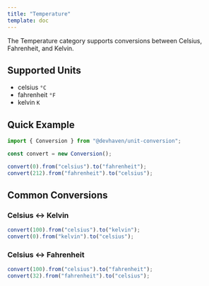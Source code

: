 ```yaml
---
title: "Temperature"
template: doc
---
```


The Temperature category supports conversions between Celsius, Fahrenheit, and Kelvin.

## Supported Units

- celsius `°C`
- fahrenheit `°F`
- kelvin `K`

## Quick Example

```ts
import { Conversion } from "@devhaven/unit-conversion";

const convert = new Conversion();

convert(0).from("celsius").to("fahrenheit");      
convert(212).from("fahrenheit").to("celsius");    
```

## Common Conversions


### Celsius ↔ Kelvin
```ts
convert(100).from("celsius").to("kelvin");    
convert(0).from("kelvin").to("celsius");      
```

### Celsius ↔ Fahrenheit
```ts
convert(100).from("celsius").to("fahrenheit");     
convert(32).from("fahrenheit").to("celsius");      
```